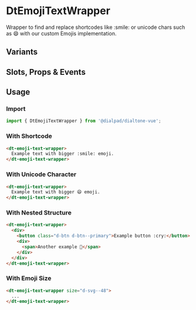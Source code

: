 
# DtEmojiTextWrapper

<Subtitle>
  Wrapper to find and replace shortcodes like :smile: or unicode chars such as 😄 with our custom Emojis implementation.
</Subtitle>

<Canvas>
  <Story id="components-emoji-text-wrapper--default" />
</Canvas>

## Variants

<Canvas>
  <Story id="components-emoji-text-wrapper--variants" />
</Canvas>

## Slots, Props & Events

<ArgsTable story={PRIMARY_STORY} />

## Usage

### Import

```jsx
import { DtEmojiTextWrapper } from '@dialpad/dialtone-vue';
```

### With Shortcode

```html
<dt-emoji-text-wrapper>
  Example text with bigger :smile: emoji.
</dt-emoji-text-wrapper>
```

### With Unicode Character

```html
<dt-emoji-text-wrapper>
  Example text with bigger 😄 emoji.
</dt-emoji-text-wrapper>
```

### With Nested Structure

```html
<dt-emoji-text-wrapper>
  <div>
    <button class="d-btn d-btn--primary">Example button :cry:</button>
    <div>
      <span>Another example 🧐</span>
    </div>
  </div>
</dt-emoji-text-wrapper>
```

### With Emoji Size

```html
<dt-emoji-text-wrapper size="d-svg--48">
  ...
</dt-emoji-text-wrapper>
```
